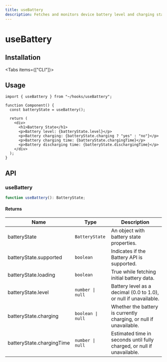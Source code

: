 ```yaml
---
title: useBattery
description: Fetches and monitors device battery level and charging state.
---
```



# useBattery

## Installation

<Tabs items={["CLI"]}>
  <Tab value="CLI">
    <DynamicCodeBlock
      lang="bash"
      code="npx rehooks-cli@latest add useBattery"
    />
  </Tab>
</Tabs>

## Usage

```tsx title="Component.tsx"
import { useBattery } from "~/hooks/useBattery";

function Component() {
  const batteryState = useBattery();

  return (
    <div>
      <h1>Battery State</h1>
      <p>Battery level: {batteryState.level}</p>
      <p>Battery charging: {batteryState.charging ? "yes" : "no"}</p>
      <p>Battery charging time: {batteryState.chargingTime}</p>
      <p>Battery discharging time: {batteryState.dischargingTime}</p>
    </div>
  );
}
```

## API

### useBattery

```ts title="useBattery.ts"
function useBattery(): BatteryState;
```

#### Returns

| Name                      | Type              | Description                                                            |
| ------------------------- | ----------------- | ---------------------------------------------------------------------- |
| batteryState              | `BatteryState`    | An object with battery state properties.                               |
| batteryState.supported    | `boolean`         | Indicates if the Battery API is supported.                             |
| batteryState.loading      | `boolean`         | True while fetching initial battery data.                              |
| batteryState.level        | `number \| null`  | Battery level as a decimal (0.0 to 1.0), or null if unavailable.       |
| batteryState.charging     | `boolean \| null` | Whether the battery is currently charging, or null if unavailable.     |
| batteryState.chargingTime | `number \| null`  | Estimated time in seconds until fully charged, or null if unavailable. |
